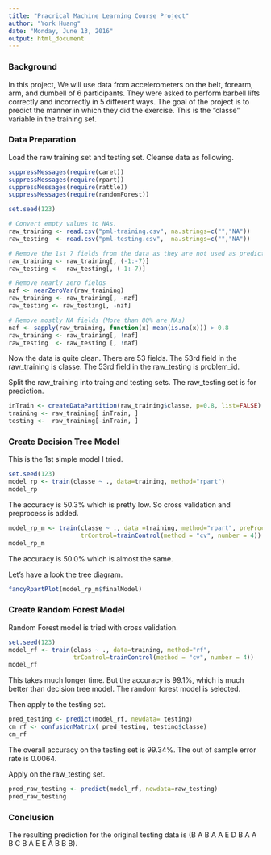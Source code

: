 ```yaml
---
title: "Pracrical Machine Learning Course Project"
author: "York Huang"
date: "Monday, June 13, 2016"
output: html_document
---
```


### Background
In this project, We will use data from accelerometers on the belt, forearm, arm, and dumbell of 6 participants. They were asked to perform barbell lifts correctly and incorrectly in 5 different ways. The goal of the project is to predict the manner in which they did the exercise. This is the "classe" variable in the training set.

### Data Preparation
Load the raw training set and testing set. Cleanse data as following.
```r
suppressMessages(require(caret))
suppressMessages(require(rpart))
suppressMessages(require(rattle))
suppressMessages(require(randomForest))

set.seed(123)

# Convert empty values to NAs.
raw_training <- read.csv("pml-training.csv", na.strings=c("","NA"))
raw_testing  <- read.csv("pml-testing.csv",  na.strings=c("","NA"))

# Remove the 1st 7 fields from the data as they are not used as predictors.
raw_training <- raw_training[, (-1:-7)]
raw_testing <-  raw_testing[, (-1:-7)]

# Remove nearly zero fields
nzf <- nearZeroVar(raw_training)
raw_training <- raw_training[, -nzf]
raw_testing <- raw_testing[, -nzf]

# Remove mostly NA fields (More than 80% are NAs)
naf <- sapply(raw_training, function(x) mean(is.na(x))) > 0.8
raw_training <- raw_training[, !naf]
raw_testing  <- raw_testing [, !naf]
```
Now the data is quite clean. There are 53 fields. The 53rd field in the raw_training is classe. The 53rd field in the raw_testing is problem_id.

Split the raw_training into traing and testing sets. The raw_testing set is for prediction.

```r
inTrain <- createDataPartition(raw_training$classe, p=0.8, list=FALSE)
training <- raw_training[ inTrain, ]
testing <-  raw_training[-inTrain, ]
```

### Create Decision Tree Model
This is the 1st simple model I tried.
```r
set.seed(123)
model_rp <- train(classe ~ ., data=training, method="rpart")
model_rp
```
The accuracy is 50.3% which is pretty low. So cross validation and preprocess is added.

```r
model_rp_m <- train(classe ~ ., data =training, method="rpart", preProcess=c("center", "scale"), 
                    trControl=trainControl(method = "cv", number = 4))
model_rp_m
```
The accuracy is 50.0% which is almost the same.

Let's have a look the tree diagram.
```r
fancyRpartPlot(model_rp_m$finalModel)
```

### Create Random Forest Model
Random Forest model is tried with cross validation.
```r
set.seed(123)
model_rf <- train(class ~ ., data=training, method="rf",
                  trControl=trainControl(method = "cv", number = 4))
model_rf
```
This takes much longer time. But the accuracy is 99.1%, which is much better than decision tree model. The random forest model is selected.

Then apply to the testing set.

```r
pred_testing <- predict(model_rf, newdata= testing)
cm_rf <- confusionMatrix( pred_testing, testing$classe)
cm_rf
```
The overall accuracy on the testing set is 99.34%. The out of sample error rate is 0.0064.

Apply on the raw_testing set.
```r
pred_raw_testing <- predict(model_rf, newdata=raw_testing)
pred_raw_testing
```

### Conclusion
The resulting prediction for the original testing data is (B A B A A E D B A A B C B A E E A B B B).
